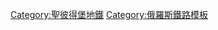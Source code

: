 {{鐵道路線|
| 模板名稱 = 伏龍芝-海濱線
| 名稱 = {{spbmetro bull|5|text=5}}
| 代表色 = #702785
| 背景顏色 = #FFFFFF
| 車站列表 = [[總督大道站|總督大道]] - [[舊村站 (聖彼得堡地鐵)|舊村]] - [[十字架島站|十字架島]] - [[契卡洛夫站 (聖彼得堡地鐵)|契卡洛夫]] - [[運動站 (聖彼得堡地鐵)|運動]] - [[海軍部站 (聖彼得堡地鐵)|海軍部]] - [[花園站 (聖彼得堡地鐵)|花園]] - [[茲韋尼哥羅德站|茲韋尼哥羅德]] - [[支流運河站|支流運河]] - [[沃爾科沃站|沃爾科沃]] - [[布加勒斯特站|布加勒斯特]] - [[國際站 (聖彼得堡地鐵)|國際]] - [[榮耀大道站|榮耀大道]] - [[多瑙站|多瑙]] - [[舒沙雷站|舒沙雷]]
|註釋=
}}<noinclude>
[[Category:聖彼得堡地鐵]]
[[Category:俄羅斯鐵路模板]]
</noinclude>